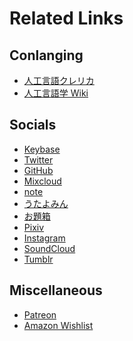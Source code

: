 # Related Links

## Conlanging

- [人工言語クレリカ](https://qr.yuhr.org)
- [人工言語学 Wiki](http://ja.conlinguistics.wikia.com/wiki/%E4%BA%BA%E5%B7%A5%E8%A8%80%E8%AA%9E%E5%AD%A6_Wiki)

## Socials

- [Keybase](https://keybase.io/yuhr)
- [Twitter](https://twitter.com/exograph)
- [GitHub](https://github.com/yuhr)
- [Mixcloud](https://www.mixcloud.com/exograph/)
- [note](https://note.com/yuhr)
- [うたよみん](http://www.utayom.in/users/3061)
- [お題箱](https://odaibako.net/u/yuhr)
- [Pixiv](http://pixiv.me/hallucinati)
- [Instagram](https://instagram.com/ephur/)
- [SoundCloud](https://soundcloud.com/tryhr)
- [Tumblr](http://yuhr.tumblr.com/)

## Miscellaneous

- [Patreon](https://www.patreon.com/yuhr)
- [Amazon Wishlist](http://www.amazon.co.jp/registry/wishlist/1D6Q7499WEYQF)